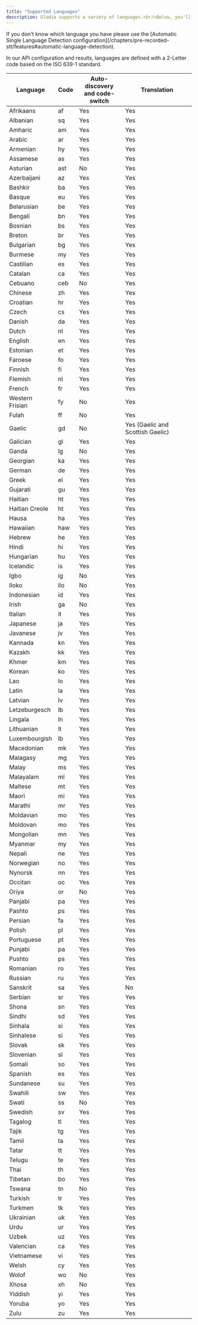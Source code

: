 ```yaml
---
title: "Supported Languages"
description: Gladia supports a variety of languages.<br/>Below, you'll find the list of all our supported languages.
---
```


<Note>
If you don't know which language you have please use the [Automatic Single Language Detection configuration](/chapters/pre-recorded-stt/features#automatic-language-detection).
</Note>

In our API configuration and results, languages are defined with a 2-Letter code based on the ISO 639-1 standard.

| Language | Code | Auto-discovery<br/>and code-switch | Translation |
| --- | --- | --- | --- |
| Afrikaans | af | Yes | Yes |
| Albanian | sq | Yes | Yes |
| Amharic | am | Yes | Yes |
| Arabic | ar | Yes | Yes |
| Armenian | hy | Yes | Yes |
| Assamese | as | Yes | Yes |
| Asturian | ast | No | Yes |
| Azerbaijani | az | Yes | Yes |
| Bashkir | ba | Yes | Yes |
| Basque | eu | Yes | Yes |
| Belarusian | be | Yes | Yes |
| Bengali | bn | Yes | Yes |
| Bosnian | bs | Yes | Yes |
| Breton | br | Yes | Yes |
| Bulgarian | bg | Yes | Yes |
| Burmese | my | Yes | Yes |
| Castilian | es | Yes | Yes |
| Catalan | ca | Yes | Yes |
| Cebuano | ceb | No | Yes |
| Chinese | zh | Yes | Yes |
| Croatian | hr | Yes | Yes |
| Czech | cs | Yes | Yes |
| Danish | da | Yes | Yes |
| Dutch | nl | Yes | Yes |
| English | en | Yes | Yes |
| Estonian | et | Yes | Yes |
| Faroese | fo | Yes | Yes |
| Finnish | fi | Yes | Yes |
| Flemish | nl | Yes | Yes |
| French | fr | Yes | Yes |
| Western Frisian | fy | No | Yes |
| Fulah | ff | No | Yes |
| Gaelic | gd | No | Yes (Gaelic and Scottish Gaelic) |
| Galician | gl | Yes | Yes |
| Ganda | lg | No | Yes |
| Georgian | ka | Yes | Yes |
| German | de | Yes | Yes |
| Greek | el | Yes | Yes |
| Gujarati | gu | Yes | Yes |
| Haitian | ht | Yes | Yes |
| Haitian Creole | ht | Yes | Yes |
| Hausa | ha | Yes | Yes |
| Hawaiian | haw | Yes | Yes |
| Hebrew | he | Yes | Yes |
| Hindi | hi | Yes | Yes |
| Hungarian | hu | Yes | Yes |
| Icelandic | is | Yes | Yes |
| Igbo | ig | No | Yes |
| Iloko | ilo | No | Yes |
| Indonesian | id | Yes | Yes |
| Irish | ga | No | Yes |
| Italian | it | Yes | Yes |
| Japanese | ja | Yes | Yes |
| Javanese | jv | Yes | Yes |
| Kannada | kn | Yes | Yes |
| Kazakh | kk | Yes | Yes |
| Khmer | km | Yes | Yes |
| Korean | ko | Yes | Yes |
| Lao | lo | Yes | Yes |
| Latin | la | Yes | Yes |
| Latvian | lv | Yes | Yes |
| Letzeburgesch | lb | Yes | Yes |
| Lingala | ln | Yes | Yes |
| Lithuanian | lt | Yes | Yes |
| Luxembourgish | lb | Yes | Yes |
| Macedonian | mk | Yes | Yes |
| Malagasy | mg | Yes | Yes |
| Malay | ms | Yes | Yes |
| Malayalam | ml | Yes | Yes |
| Maltese | mt | Yes | Yes |
| Maori | mi | Yes | Yes |
| Marathi | mr | Yes | Yes |
| Moldavian | mo | Yes | Yes |
| Moldovan | mo | Yes | Yes |
| Mongolian | mn | Yes | Yes |
| Myanmar | my | Yes | Yes |
| Nepali | ne | Yes | Yes |
| Norwegian | no | Yes | Yes |
| Nynorsk | nn | Yes | Yes |
| Occitan | oc | Yes | Yes |
| Oriya | or | No | Yes |
| Panjabi | pa | Yes | Yes |
| Pashto | ps | Yes | Yes |
| Persian | fa | Yes | Yes |
| Polish | pl | Yes | Yes |
| Portuguese | pt | Yes | Yes |
| Punjabi | pa | Yes | Yes |
| Pushto | ps | Yes | Yes |
| Romanian | ro | Yes | Yes |
| Russian | ru | Yes | Yes |
| Sanskrit | sa | Yes | No |
| Serbian | sr | Yes | Yes |
| Shona | sn | Yes | Yes |
| Sindhi | sd | Yes | Yes |
| Sinhala | si | Yes | Yes |
| Sinhalese | si | Yes | Yes |
| Slovak | sk | Yes | Yes |
| Slovenian | sl | Yes | Yes |
| Somali | so | Yes | Yes |
| Spanish | es | Yes | Yes |
| Sundanese | su | Yes | Yes |
| Swahili | sw | Yes | Yes |
| Swati | ss | No | Yes |
| Swedish | sv | Yes | Yes |
| Tagalog | tl | Yes | Yes |
| Tajik | tg | Yes | Yes |
| Tamil | ta | Yes | Yes |
| Tatar | tt | Yes | Yes |
| Telugu | te | Yes | Yes |
| Thai | th | Yes | Yes |
| Tibetan | bo | Yes | Yes |
| Tswana | tn | No | Yes |
| Turkish | tr | Yes | Yes |
| Turkmen | tk | Yes | Yes |
| Ukrainian | uk | Yes | Yes |
| Urdu | ur | Yes | Yes |
| Uzbek | uz | Yes | Yes |
| Valencian | ca | Yes | Yes |
| Vietnamese | vi | Yes | Yes |
| Welsh | cy | Yes | Yes |
| Wolof | wo | No | Yes |
| Xhosa | xh | No | Yes |
| Yiddish | yi | Yes | Yes |
| Yoruba | yo | Yes | Yes |
| Zulu | zu | Yes | Yes |

